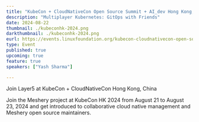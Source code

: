 ```yaml
---
title: "KubeCon + CloudNativeCon Open Source Summit + AI_dev Hong Kong, China"
description: "Multiplayer Kubernetes: GitOps with Friends"
date: 2024-08-22
thumbnail: ./kubeconhk-2024.png
darkthumbnail: ./kubeconhk-2024.png
eurl: https://events.linuxfoundation.org/kubecon-cloudnativecon-open-source-summit-ai-dev-china/
type: Event
published: true
upcoming: true
feature: true
speakers: ["Yash Sharma"]

---
```


Join Layer5 at KubeCon + CloudNativeCon Hong Kong, China


<p>
Join the Meshery project at KubeCon HK 2024 from August 21 to August 23, 2024 and get introduced to collaborative cloud native management and Meshery open source maintainers.
</p>

